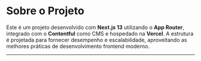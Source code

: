 
<Meta title="Entre grãos e grafemas" />

# Sobre o Projeto

Este é um projeto desenvolvido com **Next.js 13** utilizando o **App Router**, integrado com o **Contentful** como CMS e hospedado na **Vercel**. A estrutura é projetada para fornecer desempenho e escalabilidade, aproveitando as melhores práticas de desenvolvimento frontend moderno.

---